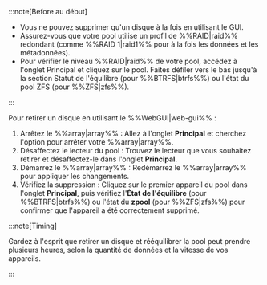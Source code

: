 :::note[Before au début]

- Vous ne pouvez supprimer qu'un disque à la fois en utilisant le GUI.
- Assurez-vous que votre pool utilise un profil de %%RAID|raid%% redondant (comme %%RAID 1|raid1%% pour à la fois les données et les métadonnées).
- Pour vérifier le niveau %%RAID|raid%% de votre pool, accédez à l'onglet Principal et cliquez sur le pool. Faites défiler vers le bas jusqu'à la section Statut de l'équilibre (pour %%BTRFS|btrfs%%) ou l'état du pool ZFS (pour %%ZFS|zfs%%).

:::

Pour retirer un disque en utilisant le %%WebGUI|web-gui%% :

1. Arrêtez le %%array|array%% : Allez à l'onglet **Principal** et cherchez l'option pour arrêter votre %%array|array%%.
2. Désaffectez le lecteur du pool : Trouvez le lecteur que vous souhaitez retirer et désaffectez-le dans l'onglet **Principal**.
3. Démarrez le %%array|array%% : Redémarrez le %%array|array%% pour appliquer les changements.
4. Vérifiez la suppression : Cliquez sur le premier appareil du pool dans l'onglet **Principal**, puis vérifiez l'**État de l'équilibre** (pour %%BTRFS|btrfs%%) ou l'état du **zpool** (pour %%ZFS|zfs%%) pour confirmer que l'appareil a été correctement supprimé.

:::note\[Timing]

Gardez à l'esprit que retirer un disque et rééquilibrer la pool peut prendre plusieurs heures, selon la quantité de données et la vitesse de vos appareils.

:::
